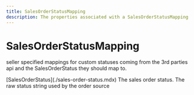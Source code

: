 ```yaml
---
title: SalesOrderStatusMapping
description: The properties associated with a SalesOrderStatusMapping
---
```


SalesOrderStatusMapping
===============================================
seller specified mappings for custom statuses coming from the 3rd parties api and the SalesOrderStatus they should map to.

<Reference>
  <Field name="maps_to" nullable={false}>
    <Type>
      [SalesOrderStatus](./sales-order-status.mdx)
    </Type>
    <Description>
      The sales order status.
    </Description>
  </Field>
  <Field name="source_status" type="string" nullable={false}>
    <Description>
      The raw status string used by the order source
    </Description>
  </Field>
</Reference>